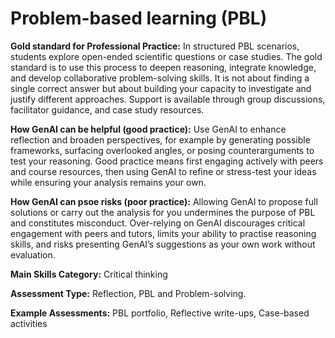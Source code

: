 # Problem-based learning (PBL)

**Gold standard for Professional Practice:** In structured PBL scenarios, students explore open-ended scientific questions or case studies. The gold standard is to use this process to deepen reasoning, integrate knowledge, and develop collaborative problem-solving skills. It is not about finding a single correct answer but about building your capacity to investigate and justify different approaches. Support is available through group discussions, facilitator guidance, and case study resources. 

**How GenAI can be helpful (good practice):** Use GenAI to enhance reflection and broaden perspectives, for example by generating possible frameworks, surfacing overlooked angles, or posing counterarguments to test your reasoning. Good practice means first engaging actively with peers and course resources, then using GenAI to refine or stress-test your ideas while ensuring your analysis remains your own.

**How GenAI can psoe risks (poor practice):** Allowing GenAI to propose full solutions or carry out the analysis for you undermines the purpose of PBL and constitutes misconduct. Over-relying on GenAI discourages critical engagement with peers and tutors, limits your ability to practise reasoning skills, and risks presenting GenAI’s suggestions as your own work without evaluation.

**Main Skills Category:** Critical thinking

**Assessment Type:** Reflection, PBL and Problem-solving. 

**Example Assessments:** PBL portfolio, Reflective write-ups, Case-based activities